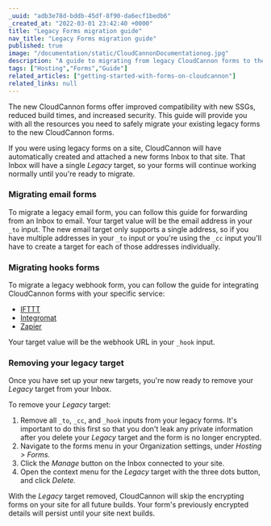 ```yaml
---
_uuid: "adb3e78d-bddb-45df-8f90-da6ecf1bedb6"
_created_at: "2022-03-01 23:42:40 +0000"
title: "Legacy Forms migration guide"
nav_title: "Legacy Forms migration guide"
published: true
image: "/documentation/static/CloudCannonDocumentationog.jpg"
description: "A guide to migrating from legacy CloudCannon forms to the new CloudCannon forms"
tags: ["Hosting","Forms","Guide"]
related_articles: ["getting-started-with-forms-on-cloudcannon"]
related_links: null
---
```


The new CloudCannon forms offer improved compatibility with new SSGs, reduced build times, and increased security. This guide will provide you with all the resources you need to safely migrate your existing legacy forms to the new CloudCannon forms.

If you were using legacy forms on a site, CloudCannon will have automatically created and attached a new forms Inbox to that site. That Inbox will have a single *Legacy* target, so your forms will continue working normally until you're ready to migrate.

### Migrating email forms
To migrate a legacy email form, you can follow this guide for forwarding from an Inbox to email. Your target value will be the email address in your `_to` input. The new email target only supports a single address, so if you have multiple addresses in your `_to` input or you're using the `_cc` input you'll have to create a target for each of those addresses individually.

### Migrating hooks forms
To migrate a legacy webhook form, you can follow the guide for integrating CloudCannon forms with your specific service:

* [IFTTT](/documentation/articles/integrating-your-forms-with-ifttt/)
* [Integromat](/documentation/articles/integrating-your-forms-with-integromat/)
* [Zapier](/documentation/articles/integrating-your-forms-with-zapier/)

Your target value will be the webhook URL in your `_hook` input.

### Removing your legacy target
Once you have set up your new targets, you're now ready to remove your *Legacy* target from your Inbox.

To remove your *Legacy* target:

1. Remove all `_to`, `_cc`, and `_hook` inputs from your legacy forms. It's important to do this first so that you don't leak any private information after you delete your *Legacy* target and the form is no longer encrypted.
2. Navigate to the forms menu in your Organization settings, under *Hosting &gt; Forms.*
3. Click the *Manage* button on the Inbox connected to your site.
4. Open the context menu for the *Legacy* target with the three dots button, and click *Delete.*

With the *Legacy* target removed, CloudCannon will skip the encrypting forms on your site for all future builds. Your form's previously encrypted details will persist until your site next builds.
